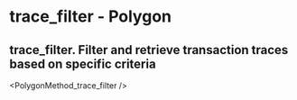 # trace_filter  - Polygon

## trace_filter. Filter and retrieve transaction traces based on specific criteria


<PolygonMethod_trace_filter />
